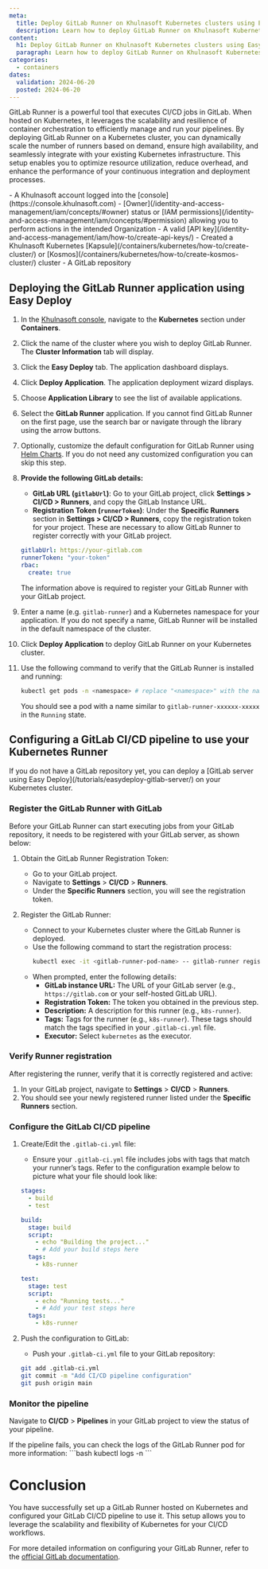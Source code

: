 ```yaml
---
meta:
  title: Deploy GitLab Runner on Khulnasoft Kubernetes clusters using Easy Deploy
  description: Learn how to deploy GitLab Runner on Khulnasoft Kubernetes clusters using the Easy Deploy feature. 
content:
  h1: Deploy GitLab Runner on Khulnasoft Kubernetes clusters using Easy Deploy
  paragraph: Learn how to deploy GitLab Runner on Khulnasoft Kubernetes clusters using the Easy Deploy feature. 
categories:
  - containers
dates:
  validation: 2024-06-20
  posted: 2024-06-20
---
```


GitLab Runner is a powerful tool that executes CI/CD jobs in GitLab.
When hosted on Kubernetes, it leverages the scalability and resilience of container orchestration to efficiently manage and run your pipelines.
By deploying GitLab Runner on a Kubernetes cluster, you can dynamically scale the number of runners based on demand, ensure high availability, and seamlessly integrate with your existing Kubernetes infrastructure.
This setup enables you to optimize resource utilization, reduce overhead, and enhance the performance of your continuous integration and deployment processes.

<Macro id="requirements" />
- A Khulnasoft account logged into the [console](https://console.khulnasoft.com)
- [Owner](/identity-and-access-management/iam/concepts/#owner) status or [IAM permissions](/identity-and-access-management/iam/concepts/#permission) allowing you to perform actions in the intended Organization
- A valid [API key](/identity-and-access-management/iam/how-to/create-api-keys/)
- Created a Khulnasoft Kubernetes [Kapsule](/containers/kubernetes/how-to/create-cluster/) or [Kosmos](/containers/kubernetes/how-to/create-kosmos-cluster/) cluster
- A GitLab repository

## Deploying the GitLab Runner application using Easy Deploy

1. In the [Khulnasoft console](https://console.khulnasoft.com/), navigate to the **Kubernetes** section under **Containers**.
2. Click the name of the cluster where you wish to deploy GitLab Runner. The **Cluster Information** tab will display.
3. Click the **Easy Deploy** tab. The application dashboard displays.
4. Click **Deploy Application**. The application deployment wizard displays.
5. Choose **Application Library** to see the list of available applications.
6. Select the **GitLab Runner** application.
    <Message type="tip">
        If you cannot find GitLab Runner on the first page, use the search bar or navigate through the library using the arrow buttons.
    </Message>
7. Optionally, customize the default configuration for GitLab Runner using [Helm Charts](/tutorials/kubernetes-package-management-helm/). If you do not need any customized configuration you can skip this step.
8. **Provide the following GitLab details:**
    - **GitLab URL (`gitlabUrl`)**: Go to your GitLab project, click **Settings > CI/CD > Runners**, and copy the GitLab Instance URL.
    - **Registration Token (`runnerToken`)**: Under the **Specific Runners** section in **Settings > CI/CD > Runners**, copy the registration token for your project. These are necessary to allow GitLab Runner to register correctly with your GitLab project.
    ```yaml
    gitlabUrl: https://your-gitlab.com
    runnerToken: "your-token"
    rbac:
      create: true
    ```

    <Message type="note">
        The information above is required to register your GitLab Runner with your GitLab project.
    </Message>
9. Enter a name (e.g. `gitlab-runner`) and a Kubernetes namespace for your application. If you do not specify a name, GitLab Runner will be installed in the default namespace of the cluster.
10. Click **Deploy Application** to deploy GitLab Runner on your Kubernetes cluster.
11. Use the following command to verify that the GitLab Runner is installed and running:
    ```bash
    kubectl get pods -n <namespace> # replace "<namespace>" with the name of the Kubernetes namespace in which you have installed your GitLab Runner.
    ```
    You should see a pod with a name similar to `gitlab-runner-xxxxxx-xxxxx` in the `Running` state.

## Configuring a GitLab CI/CD pipeline to use your Kubernetes Runner

<Message type="tip">
  If you do not have a GitLab repository yet, you can deploy a [GitLab server using Easy Deploy](/tutorials/easydeploy-gitlab-server/) on your Kubernetes cluster.
</Message>

### Register the GitLab Runner with GitLab

Before your GitLab Runner can start executing jobs from your GitLab repository, it needs to be registered with your GitLab server, as shown below:

1. Obtain the GitLab Runner Registration Token:
   - Go to your GitLab project.
   - Navigate to **Settings** > **CI/CD** > **Runners**.
   - Under the **Specific Runners** section, you will see the registration token.

2. Register the GitLab Runner:
   - Connect to your Kubernetes cluster where the GitLab Runner is deployed.
   - Use the following command to start the registration process:
     ```bash
     kubectl exec -it <gitlab-runner-pod-name> -- gitlab-runner register
     ```
   - When prompted, enter the following details:
     - **GitLab instance URL:** The URL of your GitLab server (e.g., `https://gitlab.com` or your self-hosted GitLab URL).
     - **Registration Token:** The token you obtained in the previous step.
     - **Description:** A description for this runner (e.g., `k8s-runner`).
     - **Tags:** Tags for the runner (e.g., `k8s-runner`). These tags should match the tags specified in your `.gitlab-ci.yml` file.
     - **Executor:** Select `kubernetes` as the executor.

### Verify Runner registration

After registering the runner, verify that it is correctly registered and active:

1. In your GitLab project, navigate to **Settings** > **CI/CD** > **Runners**.
2. You should see your newly registered runner listed under the **Specific Runners** section.

### Configure the GitLab CI/CD pipeline

1. Create/Edit the `.gitlab-ci.yml` file:
    - Ensure your `.gitlab-ci.yml` file includes jobs with tags that match your runner’s tags. Refer to the configuration example below to picture what your file should look like:
    ```yaml
    stages:
      - build
      - test

    build:
      stage: build
      script:
        - echo "Building the project..."
        - # Add your build steps here
      tags:
        - k8s-runner

    test:
      stage: test
      script:
        - echo "Running tests..."
        - # Add your test steps here
      tags:
        - k8s-runner
    ```

2. Push the configuration to GitLab:
    - Push your `.gitlab-ci.yml` file to your GitLab repository:
    ```bash
    git add .gitlab-ci.yml
    git commit -m "Add CI/CD pipeline configuration"
    git push origin main
    ```

### Monitor the pipeline

Navigate to **CI/CD** > **Pipelines** in your GitLab project to view the status of your pipeline.

<Message type="tip">
  If the pipeline fails, you can check the logs of the GitLab Runner pod for more information:
   ```bash
   kubectl logs -n <namespace> <gitlab-runner-pod-name>
   ```
</Message>

# Conclusion

You have successfully set up a GitLab Runner hosted on Kubernetes and configured your GitLab CI/CD pipeline to use it. This setup allows you to leverage the scalability and flexibility of Kubernetes for your CI/CD workflows.

For more detailed information on configuring your GitLab Runner, refer to the [official GitLab documentation](https://docs.gitlab.com/runner/install/kubernetes.html#configuring-gitlab-runner-using-the-helm-chart).
